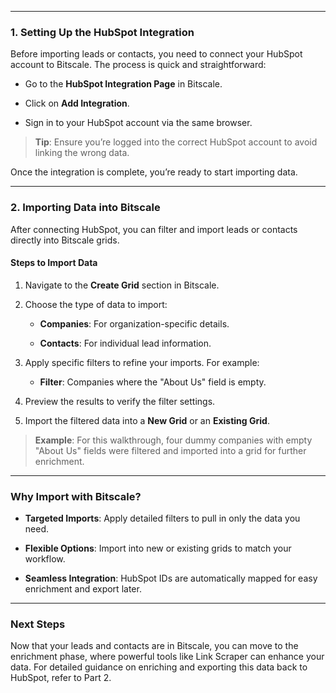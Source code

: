 ***

### **1. Setting Up the HubSpot Integration**

Before importing leads or contacts, you need to connect your HubSpot account to Bitscale. The process is quick and straightforward:

* Go to the **HubSpot Integration Page** in Bitscale.

* Click on **Add Integration**.

* Sign in to your HubSpot account via the same browser.

> **Tip**: Ensure you’re logged into the correct HubSpot account to avoid linking the wrong data.

Once the integration is complete, you’re ready to start importing data.

***

### **2. Importing Data into Bitscale**

After connecting HubSpot, you can filter and import leads or contacts directly into Bitscale grids.

#### **Steps to Import Data**

1. Navigate to the **Create Grid** section in Bitscale.

2. Choose the type of data to import:

   * **Companies**: For organization-specific details.

   * **Contacts**: For individual lead information.

3. Apply specific filters to refine your imports. For example:

   * **Filter**: Companies where the "About Us" field is empty.

4. Preview the results to verify the filter settings.

5. Import the filtered data into a **New Grid** or an **Existing Grid**.

> **Example**: For this walkthrough, four dummy companies with empty "About Us" fields were filtered and imported into a grid for further enrichment.

***

### **Why Import with Bitscale?**

* **Targeted Imports**: Apply detailed filters to pull in only the data you need.

* **Flexible Options**: Import into new or existing grids to match your workflow.

* **Seamless Integration**: HubSpot IDs are automatically mapped for easy enrichment and export later.

***

### **Next Steps**

Now that your leads and contacts are in Bitscale, you can move to the enrichment phase, where powerful tools like Link Scraper can enhance your data. For detailed guidance on enriching and exporting this data back to HubSpot, refer to Part 2.